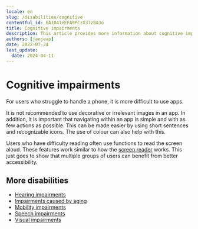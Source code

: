 ```yaml
---
locale: en
slug: /disabilities/cognitive
contentful_id: 6A1041eEFA9PCzX37zBAJo
title: Cognitive impairments
description: This article provides more information about cognitive impairments.
authors: [janjaap]
date: 2022-07-24
last_update:
  date: 2024-04-11
---
```


# Cognitive impairments

For users who struggle to handle a phone, it is more difficult to use apps.

It is not recommended to use decorative or irrelevant images in an app. In addition, it is important that navigating within an app is simple and with as few actions as possible. This can be made easier by using short sentences and recognizable icons. The use of colour can also help with this.

Users who have difficulty reading often use functions to read the screen aloud. These features work similar to how the [screen reader](/en/stats/screen-reader) works. This just goes to show that multiple groups of users can benefit from better accessibility.

## More disabilities

- [Hearing impairments](/en/articles/disabilities/hearing)
- [Impairments caused by aging](/en/articles/disabilities/aging)
- [Mobility impairments](/en/articles/disabilities/mobility)
- [Speech impairments](/en/articles/disabilities/speech)
- [Visual impairments](/en/articles/disabilities/visual)
